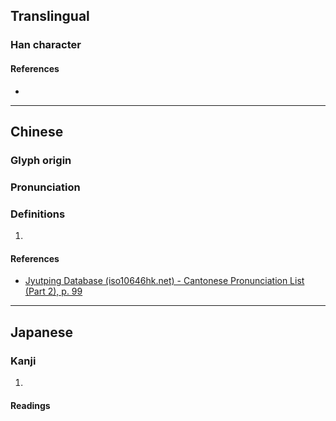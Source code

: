 {{character info/new}}
==Translingual==

===Han character===
{{Han char|rn=46|rad=山|as=07|sn=10|four=80779|canj=OMDU|ids=⿱余山}}

====References====
* {{Han ref|kx=0312.070|dkj=08111|dj=0612.130|hdz=10775.040|uh=5CF9|ud=23801|bh=D172|bd=53618}}

----

==Chinese==
{{zh-forms}}

===Glyph origin===
{{Han etym}}

===Pronunciation===
{{zh-pron
|m=tú
|c=tou4
|mc=y
|oc=y
|cat=
}}

===Definitions===
{{zh-hanzi}}

# {{rfdef|zh}}

====References====
* [http://www.iso10646hk.net/jp/document/download.jsp Jyutping Database (iso10646hk.net) - Cantonese Pronunciation List (Part 2), p. 99]

----

==Japanese==

===Kanji===
{{ja-kanji|grade=|rs=山07}}

# {{rfdef|ja|sort=山07}}

====Readings====
{{ja-readings
|goon=ず<づ
|kanon=と
}}